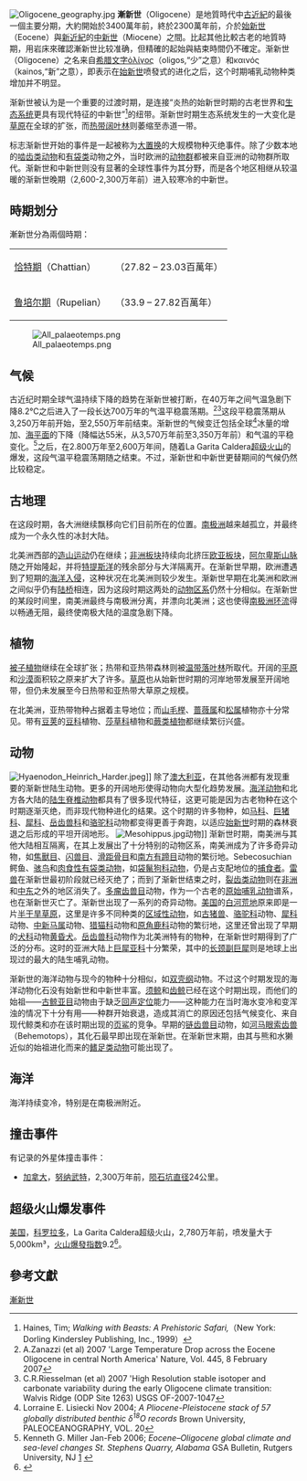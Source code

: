 {{Tertiary graphical timeline}}
[[File:Oligocene_geography.jpg|thumb]]
'''漸新世'''（Oligocene）是地質時代中[[古近紀|古近紀]]的最後一個主要分期，大約開始於3400萬年前，終於2300萬年前，介於[[始新世|始新世]]（Eocene）與[[新近紀|新近紀]]的[[中新世|中新世]]（Miocene）之間。比起其他比較古老的地質時期，用岩床來確認漸新世比较准确，但精確的起始與結束時間仍不確定。渐新世（Oligocene）之名来自[[希腊文字|希腊文字]]ὀλίγος（oligos,“少”之意）和καινός（kainos,“新”之意），即表示在[[始新世|始新世]]喷發式的进化之后，这个时期哺乳动物种类增加并不明显。

渐新世被认为是一个重要的过渡时期，是连接“炎热的始新世时期的古老世界和[[生态系统|生态系统]]更具有现代特征的中新世”<ref>Haines, Tim; ''Walking with Beasts: A Prehistoric Safari,''（New York: Dorling Kindersley Publishing, Inc., 1999）</ref>的纽带。渐新世时期生态系统发生的一大变化是[[草原|草原]]在全球的扩张，而[[热带|热带]][[阔叶林|阔叶林]]则萎缩至赤道一带。

标志渐新世开始的事件是一起被称为[[始新世#大置换|大置换]]的大规模物种灭绝事件。除了少数本地的[[啮齿类动物|啮齿类动物]]和[[有袋类|有袋类]]动物之外，当时欧洲的[[动物群|动物群]]都被来自亚洲的动物群所取代。渐新世和中新世则没有显著的全球性事件为其分野，而是各个地区相继从较温暖的渐新世晚期（2,600-2,300万年前）进入较寒冷的中新世。

== 時期划分 ==
漸新世分為兩個時期：

{|
| [[恰特期|恰特期]]（Chattian）
| （27.82 – 23.03百萬年）
|-
| [[鲁培尔期|鲁培尔期]]（Rupelian）
| （33.9 – 27.82百萬年）
|}
[[File:All_palaeotemps.png|thumb]]

== 气候 ==
古近纪时期全球气温持续下降的趋势在渐新世被打断，在40万年之间气温急剧下降8.2℃之后进入了一段长达700万年的气温平稳震荡期。<ref>A.Zanazzi (et al) 2007 'Large Temperature Drop across the Eocene Oligocene in central North America' Nature, Vol. 445, 8 February 2007</ref><ref>C.R.Riesselman (et al) 2007 'High Resolution stable isotoper and carbonate variability during the early Oligocene climate transition: Walvis Ridge (ODP Site 1263) USGS OF-2007-1047</ref>这段平稳震荡期从3,250万年前开始，至2,550万年前结束。渐新世的气候变迁包括全球<ref>Lorraine E. Lisiecki Nov 2004;  ''A Pliocene-Pleistocene stack of 57 globally distributed benthic δ<sup>18</sup>O records'' Brown University, PALEOCEANOGRAPHY, VOL. 20</ref>冰量的增加、[[海平面|海平面]]的下降（降幅达55米，从3,570万年前至3,350万年前）和气温的平稳变化。<ref>Kenneth G. Miller Jan-Feb 2006;  ''Eocene–Oligocene global climate and sea-level changes St. Stephens Quarry, Alabama'' GSA Bulletin, Rutgers University, NJ [http://bulletin.geoscienceworld.org/cgi/reprint/120/1-2/34?eaf] {{Wayback|url=http://bulletin.geoscienceworld.org/cgi/reprint/120/1-2/34?eaf|date=20110722134013}}</ref>之后，在2.800万年至2,600万年间，随着La Garita Caldera[[超级火山|超级火山]]的爆发，这段气温平稳震荡期随之结束。不过，渐新世和中新世更替期间的气候仍然比较稳定。

== 古地理 ==
在这段时期，各大洲继续飘移向它们目前所在的位置。[[南极洲|南极洲]]越来越孤立，并最终成为一个永久性的冰封大陆。

北美洲西部的[[造山运动|造山运动]]仍在继续；[[非洲板块|非洲板块]]持续向北挤压[[歐亞大陸板塊|欧亚板块]]，[[阿尔卑斯山脉|阿尔卑斯山脉]]随之开始隆起，并将[[特提斯洋|特提斯洋]]的残余部分与大洋隔离开。在渐新世早期，欧洲遭遇到了短期的[[海洋入侵|海洋入侵]]，这种状况在北美洲则较少发生。渐新世早期在北美洲和欧洲之间似乎仍有[[陆桥|陆桥]]相连，因为这段时期这两处的[[动物区系|动物区系]]仍然十分相似。在渐新世的某段时间里，南美洲最终与南极洲分离，并漂向北美洲；这也使得[[南極繞極流|南极洲环流]]得以畅通无阻，最终使南极大陆的温度急剧下降。

== 植物 ==
[[被子植物|被子植物]]继续在全球扩张；热带和亚热带森林则被[[温带落叶林|温带落叶林]]所取代。开阔的[[平原|平原]]和[[沙漠|沙漠]]面积较之原来扩大了许多。[[草原|草原]]也从始新世时期的河岸地带发展至开阔地带，但仍未发展至今日热带和亚热带大草原之规模。

在北美洲，亚热带物种占据着主导地位；而[[山毛榉|山毛榉]]、[[蔷薇属|蔷薇属]]和[[松属|松属]]植物亦十分常见。带有[[荚果|豆荚]]的[[豆科|豆科]]植物、[[莎草科|莎草科]]植物和[[蕨类植物|蕨类植物]]都继续繁衍兴盛。

== 动物 ==
[[File:Hyaenodon_Heinrich_Harder.jpeg|thumb]]]]
除了[[澳大利亚|澳大利亚]]，在其他各洲都有发现重要的渐新世陆生动物。更多的开阔地形使得动物向大型化趋势发展。[[海洋动物|海洋动物]]和北方各大陆的[[陆生脊椎动物|陆生脊椎动物]]都具有了很多现代特征，这更可能是因为古老物种在这个时期逐渐灭绝，而非现代物种进化的结果。这个时期的许多物种，如[[马科|马科]]、[[巨猪科|巨猪科]]、[[犀科|犀科]]、[[岳齿兽科|岳齿兽科]]和[[骆驼科|骆驼科]]动物都变得更善于奔跑，以适应[[始新世|始新世]]时期的森林衰退之后形成的平坦开阔地形。
[[File:Mesohippus.jpg|thumb]]动物]]
渐新世时期，南美洲与其他大陆相互隔离，在其上发展出了十分特别的动物区系，南美洲成为了许多奇异动物，如[[焦獸目|焦獸目]]、[[闪兽目|闪兽目]]、[[滑距骨目|滑距骨目]]和[[南方有蹄目|南方有蹄目]]动物的繁衍地。Sebecosuchian鳄鱼、[[骇鸟|骇鸟]]和[[肉食性有袋类动物|肉食性有袋类动物]]，如[[古鬣狗科|袋鬣狗科动物]]，仍是占支配地位的[[捕食者|捕食者]]。[[雷兽|雷兽]]在渐新世最初阶段就已经灭绝了；而到了渐新世结束之时，[[裂齿类动物|裂齿类动物]]则在[[非洲|非洲]]和[[中东|中东]]之外的地区消失了。[[多瘤齿兽目|多瘤齿兽目]]动物，作为一个古老的[[原始哺乳动物|原始哺乳动物]]谱系，也在渐新世灭亡了。渐新世出现了一系列的奇异动物。[[美国|美国]]的[[白河荒地|白河荒地]]原来即是一片[[半干旱草原|半干旱草原]]，这里是许多不同种类的[[区域性动物|区域性动物]]，如[[古猪兽|古猪兽]]、[[骆驼科|骆驼科]]动物、[[犀科|犀科]]动物、[[中新马属|中新马属]]动物、[[猎猫科|猎猫科]]动物和[[原角鹿科|原角鹿科]]动物的繁衍地，这里还曾出现了早期的[[犬科|犬科]]动物[[黄昏犬|黄昏犬]]。[[岳齿兽科|岳齿兽科]]动物作为北美洲特有的物种，在渐新世时期得到了广泛的分布。这时的亚洲大陆上[[巨犀亚科|巨犀亚科]]十分繁荣，其中的[[长颈副巨犀|长颈副巨犀]]则是地球上出现过的最大的陆生哺乳动物。

渐新世的海洋动物与现今的物种十分相似，如[[双壳纲|双壳纲]]动物。不过这个时期发现的海洋动物化石没有始新世和中新世丰富。[[须鲸|须鲸]]和[[齿鲸|齿鲸]]已经在这个时期出现，而他们的始祖——[[古鲸亚目|古鲸亚目]]动物由于缺乏[[回声定位|回声定位]]能力——这种能力在当时海水变冷和变浑浊的情况下十分有用——种群开始衰退，造成其消亡的原因还包括气候变化、来自现代鲸类和亦在该时期出现的[[页鲨|页鲨]]的竞争。早期的[[链齿兽目|链齿兽目]]动物，如[[河马眼索齿兽|河马眼索齿兽]]（Behemotops），其化石最早即出现在渐新世。在渐新世末期，由其与熊和水獭近似的始祖进化而来的[[鳍足类|鳍足类动物]]可能出现了。

== 海洋 ==
海洋持续变冷，特别是在南极洲附近。

== 撞击事件 ==
有记录的外星体撞击事件：
* [[加拿大|加拿大]]，[[努纳武特|努纳武特]]，2,300万年前，[[陨石坑|陨石坑]][[直径|直径]]24公里。

== 超级火山爆发事件 ==
[[美国|美国]]，[[科罗拉多|科罗拉多]]，La Garita Caldera超级火山，2,780万年前，喷发量大于5,000km³，[[火山爆發指数|火山爆發指数]]9.2<ref>{{cite book|last=Breining|first=Greg|title=Super Volcano: The Ticking Time Bomb Beneath Yellowstone National Park|url=https://archive.org/details/supervolcanotick0000brei|publisher=Voyageur Press|location=St. Paul, MN|date=2007|pages=[https://archive.org/details/supervolcanotick0000brei/page/256 256] pg|chapter=Most-Super Volcanoes|isbn=978-0-7603-2925-2|language=en}}</ref>。

== 參考文獻 ==
{{Reflist}}
{{地质年代}}
{{Authority control}}
[[分類:漸新世|]]